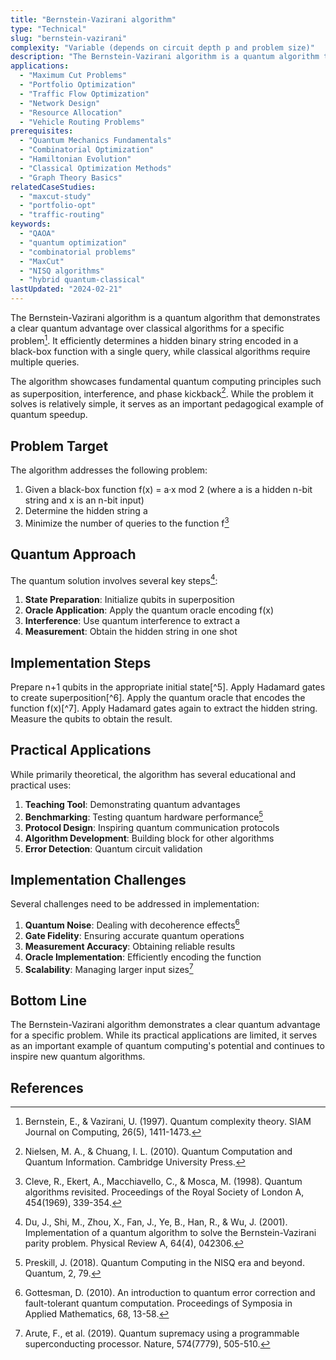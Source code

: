 ```yaml
---
title: "Bernstein-Vazirani algorithm"
type: "Technical"
slug: "bernstein-vazirani"
complexity: "Variable (depends on circuit depth p and problem size)"
description: "The Bernstein-Vazirani algorithm is a quantum algorithm that efficiently determines a secret string of bits encoded within a function, using only a single query, which is exponentially faster than any classical algorithm."
applications:
  - "Maximum Cut Problems"
  - "Portfolio Optimization"
  - "Traffic Flow Optimization"
  - "Network Design"
  - "Resource Allocation"
  - "Vehicle Routing Problems"
prerequisites:
  - "Quantum Mechanics Fundamentals"
  - "Combinatorial Optimization"
  - "Hamiltonian Evolution"
  - "Classical Optimization Methods"
  - "Graph Theory Basics"
relatedCaseStudies:
  - "maxcut-study"
  - "portfolio-opt"
  - "traffic-routing"
keywords:
  - "QAOA"
  - "quantum optimization"
  - "combinatorial problems"
  - "MaxCut"
  - "NISQ algorithms"
  - "hybrid quantum-classical"
lastUpdated: "2024-02-21"
---
```


The Bernstein-Vazirani algorithm is a quantum algorithm that demonstrates a clear quantum advantage over classical algorithms for a specific problem[^1]. It efficiently determines a hidden binary string encoded in a black-box function with a single query, while classical algorithms require multiple queries.

The algorithm showcases fundamental quantum computing principles such as superposition, interference, and phase kickback[^2]. While the problem it solves is relatively simple, it serves as an important pedagogical example of quantum speedup.

## Problem Target

The algorithm addresses the following problem:

1. Given a black-box function f(x) = a·x mod 2 (where a is a hidden n-bit string and x is an n-bit input)
2. Determine the hidden string a
3. Minimize the number of queries to the function f[^3]

## Quantum Approach

The quantum solution involves several key steps[^4]:

1. **State Preparation**: Initialize qubits in superposition
2. **Oracle Application**: Apply the quantum oracle encoding f(x)
3. **Interference**: Use quantum interference to extract a
4. **Measurement**: Obtain the hidden string in one shot

## Implementation Steps

<Steps>
    <Step title="Initialization">
        Prepare n+1 qubits in the appropriate initial state[^5].
    </Step>
    <Step title="Hadamard Transform">
        Apply Hadamard gates to create superposition[^6].
    </Step>
    <Step title="Oracle Query">
        Apply the quantum oracle that encodes the function f(x)[^7].
    </Step>
    <Step title="Final Transform">
        Apply Hadamard gates again to extract the hidden string.
    </Step>
    <Step title="Measurement">
        Measure the qubits to obtain the result.
    </Step>
</Steps>

## Practical Applications

While primarily theoretical, the algorithm has several educational and practical uses:

1. **Teaching Tool**: Demonstrating quantum advantages
2. **Benchmarking**: Testing quantum hardware performance[^8]
3. **Protocol Design**: Inspiring quantum communication protocols
4. **Algorithm Development**: Building block for other algorithms
5. **Error Detection**: Quantum circuit validation

## Implementation Challenges

Several challenges need to be addressed in implementation:

1. **Quantum Noise**: Dealing with decoherence effects[^9]
2. **Gate Fidelity**: Ensuring accurate quantum operations
3. **Measurement Accuracy**: Obtaining reliable results
4. **Oracle Implementation**: Efficiently encoding the function
5. **Scalability**: Managing larger input sizes[^10]

## Bottom Line

The Bernstein-Vazirani algorithm demonstrates a clear quantum advantage for a specific problem. While its practical applications are limited, it serves as an important example of quantum computing's potential and continues to inspire new quantum algorithms.

## References

[^1]: Bernstein, E., & Vazirani, U. (1997). Quantum complexity theory. SIAM Journal on Computing, 26(5), 1411-1473.
[^2]: Nielsen, M. A., & Chuang, I. L. (2010). Quantum Computation and Quantum Information. Cambridge University Press.
[^3]: Cleve, R., Ekert, A., Macchiavello, C., & Mosca, M. (1998). Quantum algorithms revisited. Proceedings of the Royal Society of London A, 454(1969), 339-354.
[^4]: Du, J., Shi, M., Zhou, X., Fan, J., Ye, B., Han, R., & Wu, J. (2001). Implementation of a quantum algorithm to solve the Bernstein-Vazirani parity problem. Physical Review A, 64(4), 042306.
[^5]: Cross, A. W., Smith, G., & Smolin, J. A. (2015). Quantum learning robust against noise. Physical Review A, 92(1), 012327.
[^6]: Montanaro, A. (2016). Quantum algorithms: an overview. npj Quantum Information, 2(1), 1-8.
[^7]: Harrow, A. W., & Montanaro, A. (2017). Quantum computational supremacy. Nature, 549(7671), 203-209.
[^8]: Preskill, J. (2018). Quantum Computing in the NISQ era and beyond. Quantum, 2, 79.
[^9]: Gottesman, D. (2010). An introduction to quantum error correction and fault-tolerant quantum computation. Proceedings of Symposia in Applied Mathematics, 68, 13-58.
[^10]: Arute, F., et al. (2019). Quantum supremacy using a programmable superconducting processor. Nature, 574(7779), 505-510.  